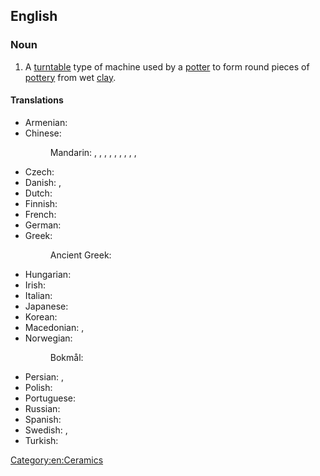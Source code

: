 ==English==
{{wikipedia}}

===Noun===
{{en-noun|head=[[potter]]'s [[wheel]]}}

# A [[turntable]] type of machine used by a [[potter]] to form round pieces of [[pottery]] from wet [[clay]].

====Translations====
{{trans-top|machine used by a potter}}
* Armenian: {{t+|hy|դուրգ}}
* Chinese:
*: Mandarin: {{t|cmn|陶工旋盤}}, {{t|cmn|陶工旋盘|tr=táogōng xuánpán}}, {{t+|cmn|鈞}}, {{t+|cmn|钧|tr=jūn}}, {{t+|cmn|陶鈞}}, {{t+|cmn|陶钧|tr=táojūn}}, {{t|cmn|陶輪}}, {{t|cmn|陶轮|tr=táolún}}, {{t|cmn|拉坯輪}}, {{t|cmn|拉坯轮|tr=lāpīlún}}
* Czech: {{t|cs|hrnčířský kruh|m}}
* Danish: {{t|da|drejeskive|c}}, {{t|da|pottemagerhjul|n}}
* Dutch: {{t|nl|pottenbakkersschijf|f}}
* Finnish: {{t+|fi|dreija}}
* French: {{t+|fr|tour de potier|m}}
* German: {{t+|de|Töpferscheibe|f}}
* Greek:
*: Ancient Greek: {{t|grc|[[κεραμεικός]] [[τροχός]]|m}}
{{trans-mid}}
* Hungarian: {{t+|hu|fazekaskorong}}
* Irish: {{t|ga|roth potaire|m}}
* Italian: {{t|it|ruota del vasaio|f}}
* Japanese: {{t+|ja|轆轤|tr=ろくろ, rokuro}}
* Korean: {{t-needed|ko}}
* Macedonian: {{t|mk|грнчарско ко́лце|n|tr=g'rnčarsko kólce}}, {{t|mk|грнчарско тркало|n|tr=g'rnčarsko t'rkalo}}
* Norwegian:
*: Bokmål: {{t|nb|dreieskive|m}}
* Persian: {{t|fa|چرخ سفالگری|tr=čarx-e-sofālgarī}}, {{t|fa|چرخ کوزه‌گری|tr=čarx-e-kūzegarī}}
* Polish: {{t+|pl|koło garncarskie|m}}
* Portuguese: {{t|pt|roda de oleiro|f}}
* Russian: {{t|ru|гонча́рный круг|m}}
* Spanish: {{t|es|torno de alfarero|m}}
* Swedish: {{t+|sv|drejning|c}}, {{t+|sv|drejskiva|c}}
* Turkish: {{t|tr|çömlekçi çarkı}}
{{trans-bottom}}

[[Category:en:Ceramics]]